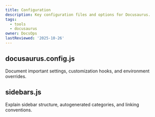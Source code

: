 ```yaml
---
title: Configuration
description: Key configuration files and options for Docusaurus.
tags:
  - tools
  - docusaurus
owner: DocsOps
lastReviewed: '2025-10-26'
---
```

## docusaurus.config.js

Document important settings, customization hooks, and environment overrides.

## sidebars.js

Explain sidebar structure, autogenerated categories, and linking conventions.
